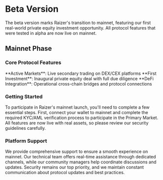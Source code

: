 
# Beta Version

The beta version marks Raizer's transition to mainnet, featuring our first real-world private equity investment opportunity. All protocol features that were tested in alpha are now live on mainnet.

<Highlight 
  type="feature"
  title="Mainnet Launch"
  description="Experience Raizer Protocol on mainnet with our inaugural private equity investment opportunity. All features are now live with real assets."
/>

## Mainnet Phase

### Core Protocol Features
<div className="mt-6">
<Feature icon={Network}>**Active Markets**: Live secondary trading on DEX/CEX platforms</Feature>
<Feature icon={DollarSign}>**First Investment**: Inaugural private equity deal with full due diligence</Feature>
<Feature icon={Building2}>**DeFi Integration**: Operational cross-chain bridges and protocol connections</Feature>
</div>

### Getting Started

To participate in Raizer's mainnet launch, you'll need to complete a few essential steps. First, connect your wallet to mainnet and complete the required KYC/AML verification process to participate in the Primary Market. All features are now live with real assets, so please review our security guidelines carefully.

### Platform Support

We provide comprehensive support to ensure a smooth experience on mainnet. Our technical team offers real-time assistance through dedicated channels, while our community managers help coordinate discussions and updates. Security remains our top priority, and we maintain constant communication about protocol updates and best practices.

<Highlight 
  type="success"
  title="Join the Revolution"
  description="Be part of the first wave of investors using Raizer Protocol to access private equity investments on the blockchain."
/> 